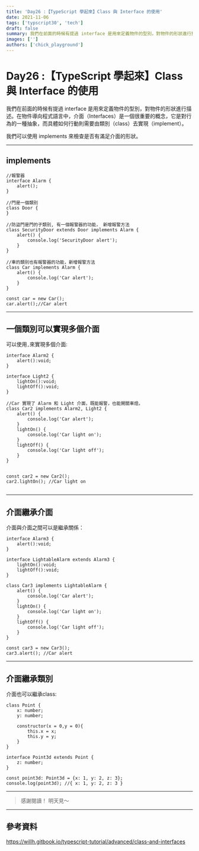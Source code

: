 ```yaml
---
title: 'Day26 :【TypeScript 學起來】Class 與 Interface 的使用'
date: 2021-11-06
tags: ['typscript30', 'tech']
draft: false
summary: 我們在前面的時候有提過 interface 是用來定義物件的型別，對物件的形狀進行描述。
images: ['']
authors: ['chick_playground']
---
```


# Day26 :【TypeScript 學起來】Class 與 Interface 的使用

我們在前面的時候有提過 interface 是用來定義物件的型別，對物件的形狀進行描述。在物件導向程式語言中，介面（Interfaces）是一個很重要的概念，它是對行為的一種抽象，而具體如何行動則需要由類別（class）去實現（implement）。

我們可以使用 implements 來檢查是否有滿足介面的形狀。

---

## implements

```typescript=
//報警器
interface Alarm {
    alert();
}

//門是一個類別
class Door {
}

//防盜門是門的子類別, 有一個報警器的功能， 新增報警方法
class SecurityDoor extends Door implements Alarm {
    alert() {
        console.log('SecurityDoor alert');
    }
}

//車的類別也有報警器的功能，新增報警方法
class Car implements Alarm {
    alert() {
        console.log('Car alert');
    }
}

const car = new Car();
car.alert();//Car alert
```

---

## 一個類別可以實現多個介面

可以使用`,`來實現多個介面:

```typescript=
interface Alarm2 {
    alert():void;
}

interface Light2 {
    lightOn():void;
    lightOff():void;
}

//Car 實現了 Alarm 和 Light 介面，既能報警，也能開關車燈。
class Car2 implements Alarm2, Light2 {
    alert() {
        console.log('Car alert');
    }
    lightOn() {
        console.log('Car light on');
    }
    lightOff() {
        console.log('Car light off');
    }
}


const car2 = new Car2();
car2.lightOn(); //Car light on


```

---

## 介面繼承介面

介面與介面之間可以是繼承關係：

```typescript=
interface Alarm3 {
    alert():void;
}

interface LightableAlarm extends Alarm3 {
    lightOn():void;
    lightOff():void;
}

class Car3 implements LightableAlarm {
    alert() {
        console.log('Car alert');
    }
    lightOn() {
        console.log('Car light on');
    }
    lightOff() {
        console.log('Car light off');
    }
}

const car3 = new Car3();
car3.alert(); //Car alert
```

---

## 介面繼承類別

介面也可以繼承class:

```typescript=
class Point {
    x: number;
    y: number;

    constructor(x = 0,y = 0){
        this.x = x;
        this.y = y;
    }
}

interface Point3d extends Point {
    z: number;
}

const point3d: Point3d = {x: 1, y: 2, z: 3};
console.log(point3d); //{ x: 1, y: 2, z: 3 }
```

---

> 感謝閱讀！ 明天見～

---

## 參考資料

https://willh.gitbook.io/typescript-tutorial/advanced/class-and-interfaces
